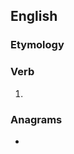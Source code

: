 ==English==

===Etymology===
{{suffix|en|study|eth|nocat=1}}

===Verb===
{{head|en|verb form}}

# {{en-archaic third-person singular of|study}}

===Anagrams===
* {{anagrams|en|a=dehisttu|teuthids}}